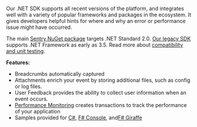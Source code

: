 Our .NET SDK supports all recent versions of the platform, and integrates well with a variety of popular frameworks and packages in the ecosystem. It gives developers helpful hints for where and why an error or performance issue might have occurred.

The main [Sentry NuGet package](https://www.nuget.org/packages/Sentry) targets .NET Standard 2.0. [Our legacy SDK](/clients/csharp/) supports .NET Framework as early as 3.5. Read more about [compatibility and unit testing](./unit-testing.mdx).

**Features:**

- <PlatformLink to="/enriching-events/breadcrumbs/#automatic-breadcrumbs">Breadcrumbs automatically</PlatformLink> captured
- <PlatformLink to="/enriching-events/attachments/">Attachments</PlatformLink> enrich your event by storing additional files, such as config or log files.
- <PlatformLink to="/enriching-events/user-feedback/">User Feedback</PlatformLink> provides the ability to collect user information when an event occurs.
- [Performance Monitoring](/product/performance/) creates transactions to track the performance of your application
- Samples provided for [C#](https://github.com/getsentry/sentry-dotnet/tree/main/samples), [F# Console](https://github.com/sentry-demos/fsharp), and[F# Giraffe](https://github.com/sentry-demos/giraffe)

